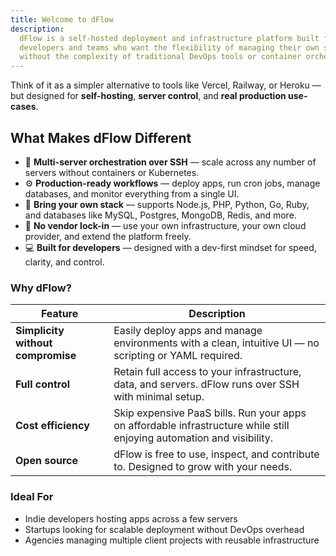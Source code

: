 ```yaml
---
title: Welcome to dFlow
description:
  dFlow is a self-hosted deployment and infrastructure platform built for
  developers and teams who want the flexibility of managing their own servers —
  without the complexity of traditional DevOps tools or container orchestration.
---
```


Think of it as a simpler alternative to tools like Vercel, Railway, or Heroku —
but designed for **self-hosting**, **server control**, and **real production
use-cases**.

## What Makes dFlow Different

- 🚀 **Multi-server orchestration over SSH** — scale across any number of
  servers without containers or Kubernetes.
- ⚙️ **Production-ready workflows** — deploy apps, run cron jobs, manage
  databases, and monitor everything from a single UI.
- 🧩 **Bring your own stack** — supports Node.js, PHP, Python, Go, Ruby, and
  databases like MySQL, Postgres, MongoDB, Redis, and more.
- 🔐 **No vendor lock-in** — use your own infrastructure, your own cloud
  provider, and extend the platform freely.
- 💻 **Built for developers** — designed with a dev-first mindset for speed,
  clarity, and control.

### Why dFlow?

| Feature                           | Description                                                                                                           |
| --------------------------------- | --------------------------------------------------------------------------------------------------------------------- |
| **Simplicity without compromise** | Easily deploy apps and manage environments with a clean, intuitive UI — no scripting or YAML required.                |
| **Full control**                  | Retain full access to your infrastructure, data, and servers. dFlow runs over SSH with minimal setup.                 |
| **Cost efficiency**               | Skip expensive PaaS bills. Run your apps on affordable infrastructure while still enjoying automation and visibility. |
| **Open source**                   | dFlow is free to use, inspect, and contribute to. Designed to grow with your needs.                                   |

### Ideal For

- Indie developers hosting apps across a few servers
- Startups looking for scalable deployment without DevOps overhead
- Agencies managing multiple client projects with reusable infrastructure
